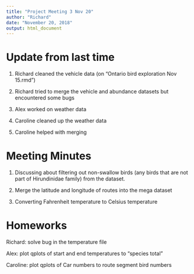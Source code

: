 ---
title: "Project Meeting 3 Nov 20"
author: "Richard"
date: "November 20, 2018"
output: html_document
---

# Update from last time

1. Richard cleaned the vehicle data (on "Ontario bird exploration Nov 15.rmd")

2. Richard tried to merge the vehicle and abundance datasets but encountered some bugs

3. Alex worked on weather data

4. Caroline cleaned up the weather data

5. Caroline helped with merging

# Meeting Minutes

1. Discussing about filtering out non-swallow birds (any birds that are not part of Hirundinidae family) from the dataset.

2. Merge the latitude and longitude of routes into the mega dataset

3. Converting Fahrenheit temperature to Celsius temperature

# Homeworks

Richard: solve bug in the temperature file

Alex: plot qplots of start and end temperatures to "species total"

Caroline: plot qplots of Car numbers to route segment bird numbers

